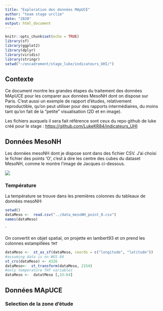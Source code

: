 ```yaml
---
title: "Exploration des données MApUCE"
author: "team stage urclim"
date: "2020"
output: html_document
---
```


```r
knitr::opts_chunk$set(echo = TRUE)
library(sf)
library(ggplot2)
library(dplyr)
library(viridis)
library(stringr)
setwd("~/encadrement/stage_luke/indicateurs_UHI/")
```




## Contexte

Ce document montre les grandes étapes du traitement des données MApUCE pour les comparer aux données MesoNH dont on dispose sur  Paris. 
C'est aussi un exemple de rapport d'études, relativement reproductible, qu'on peut utiliser pour des rapports intermédiaires, du moins tant qu'on fait de la "petite" visualisation (2D et en image).

Les fichiers auxquels il sera fait référence sont ceux du repo github de luke créé pour le stage : [https://github.com/LukeKR84/indicateurs_UHI](https://github.com/LukeKR84/indicateurs_UHI)



## Données MesoNH

Les données mesoNH dont je dispose sont dans des fichier CSV. J'ai choisi le fichier des points 'O', c'est à dire les centre des cubes du dataset MesoNH, comme le montre l'image de Jacques ci-dessous.

![](cube_mesoNH.png)

### Température


La température se trouve dans les premières colonnes du tableaux de données mesoNH:

```r
setwd()
dataMeso <-  read.csv("../data_mesoNH_point_O.csv")
names(dataMeso)
```
`

On convertit en objet spatial, on projette en lambert93  et on prend les colonnes estampillées `THT`

```r
dataMeso <-  st_as_sf(dataMeso, coords = c("longitude", "latitude"))
#assuming data is on WGS 84
st_crs(dataMeso) <- 4326
dataMeso<-  st_transform(dataMeso, 2154)
#only temperature THT variables
dataMeso <-  datatMeso [,33:64]
```



## Données MApUCE


### Selection de la zone d'étude 



## 
